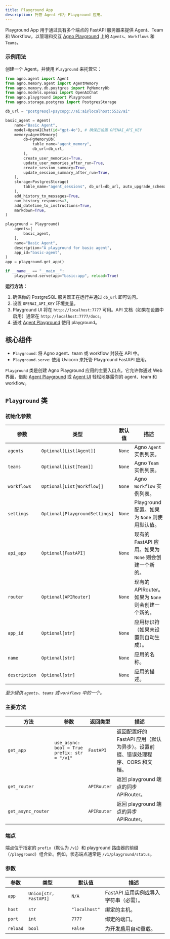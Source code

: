```yaml
---
title: Playground App
description: 托管 Agent 作为 Playground 应用。
---
```


Playground App 用于通过具有多个端点的 FastAPI 服务器来提供 Agent、Team 和 Workflow，以管理和交互 [Agno Playground](/introduction/playground) 上的 `Agents`、`Workflows` 和 `Teams`。

### 示例用法

创建一个 Agent，并使用 `Playground` 来托管它：

```python
from agno.agent import Agent
from agno.memory.agent import AgentMemory
from agno.memory.db.postgres import PgMemoryDb
from agno.models.openai import OpenAIChat
from agno.playground import Playground
from agno.storage.postgres import PostgresStorage

db_url = "postgresql+psycopg://ai:ai@localhost:5532/ai"

basic_agent = Agent(
    name="Basic Agent",
    model=OpenAIChat(id="gpt-4o"), # 确保已设置 OPENAI_API_KEY
    memory=AgentMemory(
        db=PgMemoryDb(
            table_name="agent_memory",
            db_url=db_url,
        ),
        create_user_memories=True,
        update_user_memories_after_run=True,
        create_session_summary=True,
        update_session_summary_after_run=True,
    ),
    storage=PostgresStorage(
        table_name="agent_sessions", db_url=db_url, auto_upgrade_schema=True
    ),
    add_history_to_messages=True,
    num_history_responses=3,
    add_datetime_to_instructions=True,
    markdown=True,
)

playground = Playground(
    agents=[
        basic_agent,
    ],
    name="Basic Agent",
    description="A playground for basic agent",
    app_id="basic-agent",
)
app = playground.get_app()

if __name__ == "__main__":
    playground.serve(app="basic:app", reload=True)
```

**运行方法：**

1.  确保你的 PostgreSQL 服务器正在运行并通过 `db_url` 即可访问。
2.  设置 `OPENAI_API_KEY` 环境变量。
3.  Playground UI 将在 `http://localhost:7777` 可用。API 文档（如果在设置中启用）通常在 `http://localhost:7777/docs`。
4.  通过 [Agent Playground](/introduction/playground) 使用 playground。

## 核心组件

- `Playground`: 将 Agno agent、team 或 workflow 封装在 API 中。
- `Playground.serve`: 使用 Uvicorn 来托管 Playground FastAPI 应用。

`Playground` 类是创建 Agno Playground 应用的主要入口点。它允许你通过 Web 界面，借助 [Agent Playground](/introduction/playground) 或 [Agent UI](/agent-ui/introduction) 轻松地暴露你的 agent、team 和 workflow。

## `Playground` 类

### 初始化参数

| 参数   | 类型                            | 默认值 | 描述                                                     |
| ------ | ------------------------------- | ------ | -------------------------------------------------------- |
| `agents`    | `Optional[List[Agent]]`         | `None`  | Agno `Agent` 实例列表。                                    |
| `teams`     | `Optional[List[Team]]`          | `None`  | Agno `Team` 实例列表。                                     |
| `workflows` | `Optional[List[Workflow]]`      | `None`  | Agno `Workflow` 实例列表。                                 |
| `settings`  | `Optional[PlaygroundSettings]`  | `None`  | Playground 配置。如果为 `None` 则使用默认值。              |
| `api_app`   | `Optional[FastAPI]`             | `None`  | 现有的 FastAPI 应用。如果为 `None` 则会创建一个新的。       |
| `router`    | `Optional[APIRouter]`           | `None`  | 现有的 APIRouter。如果为 `None` 则会创建一个新的。         |
| `app_id`    | `Optional[str]`           | `None`  | 应用标识符（如果未设置则自动生成）。                         |
| `name`    | `Optional[str]`           | `None`  | 应用的名称。                         |
| `description`    | `Optional[str]`           | `None`  | 应用的描述。                         |

*至少提供 `agents`、`teams` 或 `workflows` 中的一个。*

### 主要方法

| 方法                 | 参数                                                    | 返回类型          | 描述                                                                                                       |
| -------------------- | ------------------------------------------------------------- | -------------------- | ---------------------------------------------------------------------------------------------------------- |
| `get_app`              | `use_async: bool = True`<br/>`prefix: str = "/v1"`            | `FastAPI`            | 返回配置好的 FastAPI 应用（默认为异步）。设置前缀、错误处理程序、CORS 和文档。                                              |
| `get_router`           |                                                               | `APIRouter`          | 返回 playground 端点的同步 APIRouter。                                                                         |
| `get_async_router`     |                                                               | `APIRouter`          | 返回 playground 端点的异步 APIRouter。                                                                         |

### 端点

端点位于指定的 `prefix`（默认为 `/v1`）和 playground 路由器的前缀（`/playground`）组合处。例如，状态端点通常是 `/v1/playground/status`。

### 参数

| 参数 | 类型                | 默认值 | 描述                                 |
| ---- | ------------------- | ------ | ------------------------------------ |
| `app`     | `Union[str, FastAPI]` | `N/A`       | FastAPI 应用实例或导入字符串（必需）。 |
| `host`    | `str`               | `"localhost"` | 绑定的主机。                               |
| `port`    | `int`               | `7777`      | 绑定的端口。                               |
| `reload`  | `bool`              | `False`     | 为开发启用自动重载。                     |